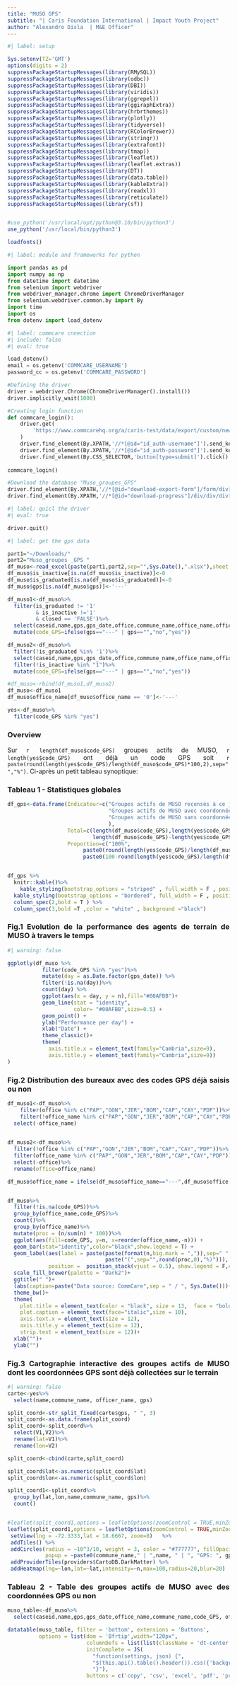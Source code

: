 ```yaml
---
title: "MUSO GPS"
subtitle: "| Caris Foundation International | Impact Youth Project"
author: "Alexandro Disla  | M&E Officer"
---
```


<style>
body{
  text-align: justify
}
</style>


```r
#| label: setup

Sys.setenv(TZ='GMT')
options(digits = 2)
suppressPackageStartupMessages(library(RMySQL))
suppressPackageStartupMessages(library(odbc))
suppressPackageStartupMessages(library(DBI))
suppressPackageStartupMessages(library(viridis))
suppressPackageStartupMessages(library(ggrepel))
suppressPackageStartupMessages(library(ggiraphExtra))
suppressPackageStartupMessages(library(hrbrthemes))
suppressPackageStartupMessages(library(plotly))
suppressPackageStartupMessages(library(tidyverse))
suppressPackageStartupMessages(library(RColorBrewer))
suppressPackageStartupMessages(library(stringr))
suppressPackageStartupMessages(library(extrafont))
suppressPackageStartupMessages(library(tmap))
suppressPackageStartupMessages(library(leaflet)) 
suppressPackageStartupMessages(library(leaflet.extras))
suppressPackageStartupMessages(library(DT))
suppressPackageStartupMessages(library(data.table))
suppressPackageStartupMessages(library(kableExtra))
suppressPackageStartupMessages(library(readxl))
suppressPackageStartupMessages(library(reticulate))
suppressPackageStartupMessages(library(sf))


#use_python('/usr/local/opt/python@3.10/bin/python3')
use_python('/usr/local/bin/python3')

loadfonts()
```


```python
#| label: module and frameworks for python

import pandas as pd
import numpy as np
from datetime import datetime 
from selenium import webdriver
from webdriver_manager.chrome import ChromeDriverManager
from selenium.webdriver.common.by import By
import time
import os
from dotenv import load_dotenv
```


```python
#| label: commcare cnnection
#| include: false
#| eval: true

load_dotenv()
email = os.getenv('COMMCARE_USERNAME')
password_cc = os.getenv('COMMCARE_PASSWORD')

#Defining the driver
driver = webdriver.Chrome(ChromeDriverManager().install())
driver.implicitly_wait(1000)

#Creating login function
def commcare_login():
    driver.get(
        'https://www.commcarehq.org/a/caris-test/data/export/custom/new/case/download/c6bf8477aadc01e8034f62066beb0a6d/'
    )
    driver.find_element(By.XPATH,'//*[@id="id_auth-username"]').send_keys(email)
    driver.find_element(By.XPATH,'//*[@id="id_auth-password"]').send_keys(password_cc)
    driver.find_element(By.CSS_SELECTOR,'button[type=submit]').click()
       
commcare_login()

#Download the database "Muso_groupes_GPS"
driver.find_element(By.XPATH,'//*[@id="download-export-form"]/form/div[2]/div/div[2]/div[1]/button/span[1]').click()
driver.find_element(By.XPATH,'//*[@id="download-progress"]/div/div/div[2]/div[1]/form/a/span[1]').click()


```


```python
#| label: quicl the driver
#| eval: true

driver.quit()
```



```r
#| label: get the gps data

part1="~/Downloads/"
part2="Muso_groupes _GPS "
df_muso<-read_excel(paste(part1,part2,sep="",Sys.Date(),".xlsx"),sheet = 1)
df_muso$is_inactive[is.na(df_muso$is_inactive)]<-0
df_muso$is_graduated[is.na(df_muso$is_graduated)]<-0
df_muso$gps[is.na(df_muso$gps)]<-'---'

df_muso1<-df_muso%>%
  filter(is_graduated != '1' 
         & is_inactive !='1'
         & closed == 'FALSE')%>%
  select(caseid,name,gps,gps_date,office,commune_name,office_name,officer_name,is_inactive)%>%
  mutate(code_GPS=ifelse(gps=="---" | gps=="","no","yes"))

df_muso2<-df_muso%>%
  filter(!is_graduated %in% '1')%>%
  select(caseid,name,gps,gps_date,office,commune_name,office_name,officer_name,is_inactive)%>%
  filter(!is_inactive %in% "1")%>%
  mutate(code_GPS=ifelse(gps=="---" | gps=="","no","yes"))

#df_muso<-rbind(df_muso1,df_muso2)
df_muso<-df_muso1
df_muso$office_name[df_muso$office_name == '0']<-'---'

yes<-df_muso%>%
  filter(code_GPS %in% "yes")
```

### **Overview**

Sur `r length(df_muso$code_GPS)` groupes actifs de MUSO, `r length(yes$code_GPS)` ont déjà un code GPS soit `r paste(round(length(yes$code_GPS)/length(df_muso$code_GPS)*100,2),sep="","%")`. Ci-après un petit tableau synoptique:

### **Tableau 1 - Statistiques globales**

```r
df_gps<-data.frame(Indicateur=c("Groupes actifs de MUSO recensés à ce jour",
                                "Groupes actifs de MUSO avec coordonnées GPS",
                                "Groupes actifs de MUSO sans coordonnées GPS"
                                ),
                   Total=c(length(df_muso$code_GPS),length(yes$code_GPS),
                           length(df_muso$code_GPS)-length(yes$code_GPS)),
                   Proportion=c("100%",
                        paste0(round(length(yes$code_GPS)/length(df_muso$code_GPS)*100,1),"%"),
                        paste0(100-round(length(yes$code_GPS)/length(df_muso$code_GPS)*100,1),"%")))


df_gps %>%
  knitr::kable()%>%
    kable_styling(bootstrap_options = "striped" , full_width = F , position = "center") %>%
  kable_styling(bootstrap_options = "bordered", full_width = F , position ="center") %>%
  column_spec(2,bold = T ) %>%
  column_spec(3,bold =T ,color = "white" , background ="black")
```

### **Fig.1 Evolution de la performance des agents de terrain de MUSO à travers le temps**

```r
#| warning: false

ggplotly(df_muso %>%
           filter(code_GPS %in% "yes")%>%
           mutate(day = as.Date.factor(gps_date)) %>%
           filter(!is.na(day))%>%
           count(day) %>%
           ggplot(aes(x = day, y = n),fill="#00AFBB")+
           geom_line(stat = "identity", 
                     color= "#00AFBB",size=0.5) +
           geom_point() +
           ylab("Performance per day") +
           xlab("Date") +
           theme_classic()+
           theme(
             axis.title.x = element_text(family="Cambria",size=9),
             axis.title.y = element_text(family="Cambria",size=9))
)
```

### **Fig.2 Distribution des bureaux avec des codes GPS déjà saisis ou non**


```r

df_muso1<-df_muso%>%
    filter(office %in% c("PAP","GON","JER","BOM","CAP","CAY","PDP"))%>%
    filter(!office_name %in% c("PAP","GON","JER","BOM","CAP","CAY","PDP"))%>%
  select(-office_name)
  

df_muso2<-df_muso%>%
  filter(!office %in% c("PAP","GON","JER","BOM","CAP","CAY","PDP"))%>%
  filter(office_name %in% c("PAP","GON","JER","BOM","CAP","CAY","PDP"))%>%
  select(-office)%>%
  rename(office=office_name)

df_muso$office_name = ifelse(df_muso$office_name=="---",df_muso$office,df_muso$office_name)


df_muso%>%
  filter(!is.na(code_GPS))%>%
  group_by(office_name,code_GPS)%>%
  count()%>%
  group_by(office_name)%>%
  mutate(proc = (n/sum(n) * 100))%>%
  ggplot(aes(fill=code_GPS, y=n, x=reorder(office_name,-n))) + 
  geom_bar(stat="identity",color="black",show.legend = T) +
  geom_label(aes(label = paste(paste(format(n,big.mark = ",")),sep=" ",
                               paste("(",sep="",round(proc,0),"%)"))),
             position =  position_stack(vjust = 0.5), show.legend = F,color='white', size=3.2)+
  scale_fill_brewer(palette = "Dark2")+
  ggtitle(" ")+
  labs(caption=paste("Data source: CommCare",sep = " / ", Sys.Date()))+
  theme_bw()+
  theme(
    plot.title = element_text(color = "black", size = 13,  face = "bold",hjust=0.5,vjust=0.8),
    plot.caption = element_text(face="italic",size = 10),
    axis.text.x = element_text(size = 12),
    axis.title.y = element_text(size = 12),
    strip.text = element_text(size = 12))+
  xlab("")+
  ylab("")

```

### **Fig.3 Cartographie interactive des groupes actifs de MUSO dont les coordonnées GPS sont déjà collectées sur le terrain**


```r
#| warning: false
carte<-yes%>%
  select(name,commune_name, officer_name, gps)

split_coord<-str_split_fixed(carte$gps, " ", 3)
split_coord<-as.data.frame(split_coord)
split_coord<-split_coord%>%
  select(V1,V2)%>%
  rename(lat=V1)%>%
  rename(lon=V2)

split_coord<-cbind(carte,split_coord)

split_coord$lat<-as.numeric(split_coord$lat)
split_coord$lon<-as.numeric(split_coord$lon)

split_coord1<-split_coord%>%
  group_by(lat,lon,name,commune_name, gps)%>%
  count()


#leaflet(split_coord1,options = leafletOptions(zoomControl = TRUE,minZoom = 3.3, maxZoom = 15)) %>%
leaflet(split_coord1,options = leafletOptions(zoomControl = TRUE,minZoom = 3.3, maxZoom = 15)) %>%
 setView(lng = -72.3333,lat = 18.6667, zoom=8)   %>%
 addTiles() %>%
 addCircles(radius = ~10^3/10, weight = 3, color = "#777777", fillOpacity = 1, 
            popup = ~paste0(commune_name," | ",name, " | ", "GPS: ", gps))%>%
 addProviderTiles(providers$CartoDB.DarkMatter) %>% 
 addHeatmap(lng=~lon,lat=~lat,intensity=~n,max=100,radius=20,blur=20) 
```




### **Tableau 2 - Table des groupes actifs de MUSO avec des coordonnées GPS ou non**

```r
muso_table<-df_muso%>%
  select(caseid,name,gps,gps_date,office_name,commune_name,code_GPS, officer_name)

datatable(muso_table, filter = 'bottom', extensions = 'Buttons',
          options = list(dom = 'Bfrtip',width="120px",
                         columnDefs = list(list(className = 'dt-center', targets = "_all")),
                         initComplete = JS(
                           "function(settings, json) {",
                           "$(this.api().table().header()).css({'background-color': '#0B1E2A', 'color': '#fff'});",
                           "}"),
                         buttons = c('copy', 'csv', 'excel', 'pdf', 'print'),pageLength = 6))
```


